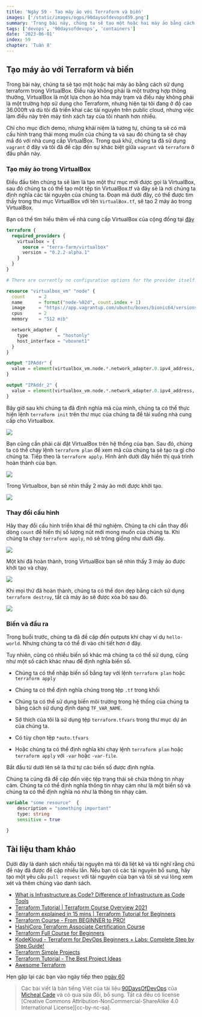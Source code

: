 ```yaml
---
title: 'Ngày 59 - Tạo máy ảo với Terraform và biến'
images: ['/static/images/ogps/90daysofdevopsd59.png']
summary: 'Trong bài này, chúng ta sẽ tạo một hoặc hai máy ảo bằng cách sử dụng terraform trong VirtualBox'
tags: ['devops', '90daysofdevops', 'containers']
date: '2023-06-01'
index: 59
chapter: 'Tuần 8'
---
```


<TOCInline toc={props.toc} asDisclosure />

## Tạo máy ảo với Terraform và biến

Trong bài này, chúng ta sẽ tạo một hoặc hai máy ảo bằng cách sử dụng terraform trong VirtualBox. Điều này không phải là một trường hợp thông thường, VirtualBox là một lựa chọn ảo hóa máy trạm và điều này không phải là một trường hợp sử dụng cho Terraform, nhưng hiện tại tôi đang ở độ cao 36.000ft và dù tôi đã triển khai các tài nguyên trên public cloud, nhưng việc làm điều này trên máy tính xách tay của tôi nhanh hơn nhiều.

Chỉ cho mục đích demo, nhưng khái niệm là tương tự, chúng ta sẽ có mã cấu hình trạng thái mong muốn của chúng ta và sau đó chúng ta sẽ chạy mã đó với nhà cung cấp VirtualBox. Trong quá khứ, chúng ta đã sử dụng `vagrant` ở đây và tôi đã đề cập đến sự khác biệt giữa `vagrant` và `terraform` ở đầu phần này.

### Tạo máy ảo trong VirtualBox

Điều đầu tiên chúng ta sẽ làm là tạo một thư mục mới được gọi là VirtualBox, sau đó chúng ta có thể tạo một tệp tin VirtualBox.tf và đây sẽ là nơi chúng ta định nghĩa các tài nguyên của chúng ta. Đoạn mã dưới đây, có thể được tìm thấy trong thư mục VirtualBox với tên `VirtualBox.tf`, sẽ tạo 2 máy ảo trong VirtualBox.

Bạn có thể tìm hiểu thêm về nhà cung cấp VirtualBox của cộng đồng tại [đây](https://registry.terraform.io/providers/terra-farm/virtualbox/latest/docs/resources/vm)

```tf
terraform {
  required_providers {
    virtualbox = {
      source = "terra-farm/virtualbox"
      version = "0.2.2-alpha.1"
    }
  }
}

# There are currently no configuration options for the provider itself.

resource "virtualbox_vm" "node" {
  count     = 2
  name      = format("node-%02d", count.index + 1)
  image     = "https://app.vagrantup.com/ubuntu/boxes/bionic64/versions/20180903.0.0/providers/virtualbox.box"
  cpus      = 2
  memory    = "512 mib"

  network_adapter {
    type           = "hostonly"
    host_interface = "vboxnet1"
  }
}

output "IPAddr" {
  value = element(virtualbox_vm.node.*.network_adapter.0.ipv4_address, 1)
}

output "IPAddr_2" {
  value = element(virtualbox_vm.node.*.network_adapter.0.ipv4_address, 2)
}

```

Bây giờ sau khi chúng ta đã định nghĩa mã của mình, chúng ta có thể thực hiện lệnh `terraform init` trên thư mục của chúng ta để tải xuống nhà cung cấp cho Virtualbox.

![](/static/images/assets/Day59_IAC1.png)

Bạn cũng cần phải cài đặt VirtualBox trên hệ thống của bạn. Sau đó, chúng ta có thể chạy lệnh `terraform plan` để xem mã của chúng ta sẽ tạo ra gì cho chúng ta. Tiếp theo là `terraform apply`. Hình ảnh dưới đây hiển thị quá trình hoàn thành của bạn.

![](/static/images/assets/Day59_IAC2.png)

Trong Virtualbox, bạn sẽ nhìn thấy 2 máy ảo mới được khởi tạo.

![](/static/images/assets/Day59_IAC3.png)

### Thay đổi cấu hình

Hãy thay đổi cấu hình triển khai để thử nghiệm. Chúng ta chỉ cần thay đổi dòng `count` để hiển thị số lượng nút mới mong muốn của chúng ta. Khi chúng ta chạy `terraform apply`, nó sẽ trông giống như dưới đây.

![](/static/images/assets/Day59_IAC4.png)

Một khi đã hoàn thành, trong VirtualBox bạn sẽ nhìn thấy 3 máy ảo được khởi tạo và chạy.

![](/static/images/assets/Day59_IAC5.png)

Khi mọi thứ đã hoàn thành, chúng ta có thể dọn dẹp bằng cách sử dụng `terraform destroy`, tất cả máy ảo sẽ được xóa bỏ sau đó.

![](/static/images/assets/Day59_IAC6.png)

### Biến và đầu ra

Trong buổi trước, chúng ta đã đề cập đến outputs khi chạy ví dụ `hello-world`. Nhưng chúng ta có thể đi vào chi tiết hơn ở đây.

Tuy nhiên, cũng có nhiều biến số khác mà chúng ta có thể sử dụng, cũng như một số cách khác nhau để định nghĩa biến số.

- Chúng ta có thể nhập biến số bằng tay với lệnh `terraform plan` hoặc `terraform apply`

- Chúng ta có thể định nghĩa chúng trong tệp `.tf` trong khối

- Chúng ta có thể sử dụng biến môi trường trong hệ thống của chúng ta bằng cách sử dụng định dạng `TF_VAR_NAME`.

- Sở thích của tôi là sử dụng tệp `terraform.tfvars` trong thư mục dự án của chúng ta.

- Có tùy chọn tệp `*auto.tfvars`

- Hoặc chúng ta có thể định nghĩa khi chạy lệnh `terraform plan` hoặc `terraform apply` với `-var` hoặc `-var-file`.

Bắt đầu từ dưới lên sẽ là thứ tự các biến số được định nghĩa.

Chúng ta cũng đã đề cập đến việc tệp trạng thái sẽ chứa thông tin nhạy cảm. Chúng ta có thể định nghĩa thông tin nhạy cảm như là một biến số và chúng ta có thể định nghĩa nó như là thông tin nhạy cảm.

```tf
variable "some resource"  {
    description = "something important"
    type: string
    sensitive = true

}
```

## Tài liệu tham khảo

Dưới đây là danh sách nhiều tài nguyên mà tôi đã liệt kê và tôi nghĩ rằng chủ đề này đã được đề cập nhiều lần. Nếu bạn có các tài nguyên bổ sung, hãy tạo một yêu cầu `pull request` với tài nguyên của bạn và tôi sẽ vui lòng xem xét và thêm chúng vào danh sách.

- [What is Infrastructure as Code? Difference of Infrastructure as Code Tools](https://www.youtube.com/watch?v=POPP2WTJ8es)
- [Terraform Tutorial | Terraform Course Overview 2021](https://www.youtube.com/watch?v=m3cKkYXl-8o)
- [Terraform explained in 15 mins | Terraform Tutorial for Beginners](https://www.youtube.com/watch?v=l5k1ai_GBDE)
- [Terraform Course - From BEGINNER to PRO!](https://www.youtube.com/watch?v=7xngnjfIlK4&list=WL&index=141&t=16s)
- [HashiCorp Terraform Associate Certification Course](https://www.youtube.com/watch?v=V4waklkBC38&list=WL&index=55&t=111s)
- [Terraform Full Course for Beginners](https://www.youtube.com/watch?v=EJ3N-hhiWv0&list=WL&index=39&t=27s)
- [KodeKloud - Terraform for DevOps Beginners + Labs: Complete Step by Step Guide!](https://www.youtube.com/watch?v=YcJ9IeukJL8&list=WL&index=16&t=11s)
- [Terraform Simple Projects](https://terraform.joshuajebaraj.com/)
- [Terraform Tutorial - The Best Project Ideas](https://www.youtube.com/watch?v=oA-pPa0vfks)
- [Awesome Terraform](https://github.com/shuaibiyy/awesome-terraform)

Hẹn gặp lại các bạn vào ngày tiếp theo [ngày 60](https://vntechies.dev/courses/90-ngay-devops/ngay-60-docker-container-providers-modules)

> Các bài viết là bản tiếng Việt của tài liệu [90DaysOfDevOps](https://github.com/MichaelCade/90DaysOfDevOps/tree/main/2022/Days) của [Micheal Cade](https://twitter.com/MichaelCade1) và có qua sửa đổi, bổ sung. Tất cả đều có license [Creative Commons Attribution-NonCommercial-ShareAlike 4.0 International License][cc-by-nc-sa].
